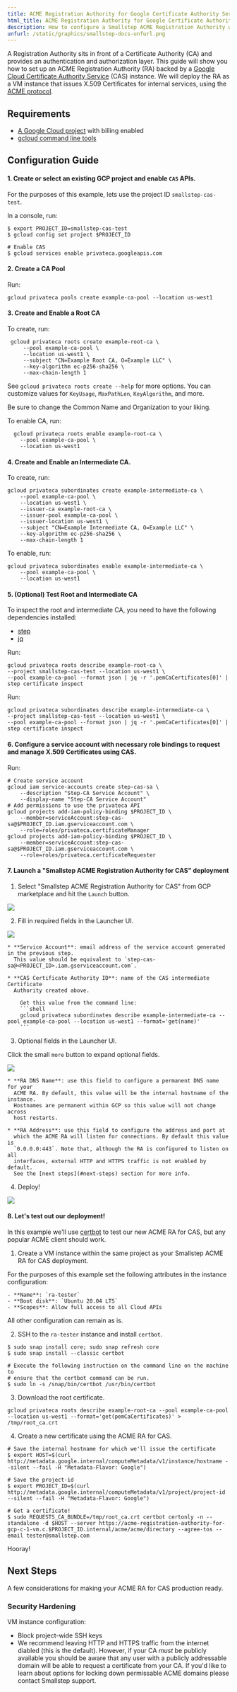 ```yaml
---
title: ACME Registration Authority for Google Certificate Authority Service
html_title: ACME Registration Authority for Google Certificate Authority Service
description: How to configure a Smallstep ACME Registration Authority with GCP CAS. 
unfurl: /static/graphics/smallstep-docs-unfurl.png
---
```



A Registration Authority sits in front of a Certificate Authority (CA) and provides an authentication and authorization layer.
This guide will show you how to set up an ACME Registration Authority (RA) backed by a [Google Cloud Certificate Authority Service][cas] (CAS) instance.
We will deploy the RA as a VM instance that issues X.509 Certificates for internal services, using the [ACME protocol][acme].

[cas]: https://cloud.google.com/blog/products/identity-security/introducing-cas-a-cloud-based-managed-ca-for-the-devops-and-iot-world
[acme]: https://en.wikipedia.org/wiki/Automated_Certificate_Management_Environment

## Requirements

- [A Google Cloud project][gcpproject] with billing enabled
- [gcloud command line tools][gcloud]

[gcpproject]: https://console.cloud.google.com/projectselector2/home/dashboard
[gcloud]: https://cloud.google.com/sdk/gcloud

## Configuration Guide

#### 1. Create or select an existing GCP project and enable `CAS` APIs. 

  For the purposes of this example, lets use the project ID `smallstep-cas-test`.
  
  In a console, run:

  ```shell nocopy
  $ export PROJECT_ID=smallstep-cas-test
  $ gcloud config set project $PROJECT_ID

  # Enable CAS
  $ gcloud services enable privateca.googleapis.com
  ```

#### 2. Create a CA Pool

  Run:

   ```shell
   gcloud privateca pools create example-ca-pool --location us-west1
  ```

#### 3. Create and Enable a Root CA

To create, run:

  ```shell
   gcloud privateca roots create example-root-ca \
       --pool example-ca-pool \
       --location us-west1 \
       --subject "CN=Example Root CA, O=Example LLC" \
       --key-algorithm ec-p256-sha256 \
       --max-chain-length 1
   ```

  <Alert severity="info">
    <div> 
      See <Code>gcloud privateca roots create --help</Code> for more options.
      You can customize values for <Code>KeyUsage</Code>, <Code>MaxPathLen</Code>,
      <Code>KeyAlgorithm</Code>, and more.
    </div>
  </Alert>

  Be sure to change the Common Name and Organization to your liking.

To enable CA, run:

  ```
    gcloud privateca roots enable example-root-ca \
      --pool example-ca-pool \
      --location us-west1 
  ```

#### 4. Create and Enable an Intermediate CA.

  To create, run:

   ```shell 
   gcloud privateca subordinates create example-intermediate-ca \
       --pool example-ca-pool \
       --location us-west1 \
       --issuer-ca example-root-ca \
       --issuer-pool example-ca-pool \
       --issuer-location us-west1 \
       --subject "CN=Example Intermediate CA, O=Example LLC" \
       --key-algorithm ec-p256-sha256 \
       --max-chain-length 1 
   ```

  To enable, run:

   ```shell
   gcloud privateca subordinates enable example-intermediate-ca \
       --pool example-ca-pool \
       --location us-west1
   ```

#### 5. (Optional) Test Root and Intermediate CA

To inspect the root and intermediate CA, you need to have the following dependencies installed:
* [step](https://smallstep.com/cli/)
* [jq](https://stedolan.github.io/jq/) 

Run:

```shell
gcloud privateca roots describe example-root-ca \
--project smallstep-cas-test --location us-west1 \
--pool example-ca-pool --format json | jq -r '.pemCaCertificates[0]' | step certificate inspect
```

Run:

```shell
gcloud privateca subordinates describe example-intermediate-ca \
--project smallstep-cas-test --location us-west1 \
--pool example-ca-pool --format json | jq -r '.pemCaCertificates[0]' | step certificate inspect
```

#### 6. Configure a service account with necessary role bindings to request and manage X.509 Certificates using CAS. 

  Run:

  ```shell nocopy
  # Create service account
  gcloud iam service-accounts create step-cas-sa \
      --description "Step-CA Service Account" \
      --display-name "Step-CA Service Account"
  # Add permissions to use the privateca API
  gcloud projects add-iam-policy-binding $PROJECT_ID \
      --member=serviceAccount:step-cas-sa@$PROJECT_ID.iam.gserviceaccount.com \
      --role=roles/privateca.certificateManager
  gcloud projects add-iam-policy-binding $PROJECT_ID \
      --member=serviceAccount:step-cas-sa@$PROJECT_ID.iam.gserviceaccount.com \
      --role=roles/privateca.certificateRequester
  ```

#### 7. Launch a "Smallstep ACME Registration Authority for CAS" deployment

1. Select "Smallstep ACME Registration Authority for CAS" from GCP marketplace
and hit the `Launch` button.

  ![](/static/images/cas-launch-image.png)

2. Fill in required fields in the Launcher UI.

  ![](/static/images/cas-required-fields.png)

    * **Service Account**: email address of the service account generated in the previous step.
      This value should be equivalent to `step-cas-sa@<PROJECT_ID>.iam.gserviceaccount.com`.

    * **CAS Certificate Authority ID**: name of the CAS intermediate Certificate
      Authority created above.

        Get this value from the command line:
        ```shell
        gcloud privateca subordinates describe example-intermediate-ca --pool example-ca-pool --location us-west1 --format='get(name)'
        ```

3. Optional fields in the Launcher UI.

  Click the small `more` button to expand optional fields.

  ![](/static/images/cas-optional-fields.png)

    * **RA DNS Name**: use this field to configure a permanent DNS name for your
      ACME RA. By default, this value will be the internal hostname of the instance.
      Hostnames are permanent within GCP so this value will not change across
      host restarts.

    * **RA Address**: use this field to configure the address and port at 
      which the ACME RA will listen for connections. By default this value is
      `0.0.0.0:443`. Note that, although the RA is configured to listen on all
      interfaces, external HTTP and HTTPS traffic is not enabled by default. 
      See the [next steps](#next-steps) section for more info.

4. Deploy!

  ![](/static/images/cas-deploy.png)

#### 8. Let's test out our deployment!

In this example we'll use [certbot](https://certbot.eff.org/) to test our 
new ACME RA for CAS, but any popular ACME client should work.

1. Create a VM instance within the same project as your Smallstep ACME RA for CAS deployment.

  For the purposes of this example set the following attributes in the instance 
  configuration:

    - **Name**: `ra-tester`
    - **Boot disk**: `Ubuntu 20.04 LTS`
    - **Scopes**: Allow full access to all Cloud APIs

  All other configuration can remain as is.

2. SSH to the `ra-tester` instance and install `certbot`.

  ```shell nocopy
  $ sudo snap install core; sudo snap refresh core
  $ sudo snap install --classic certbot

  # Execute the following instruction on the command line on the machine to
  # ensure that the certbot command can be run.
  $ sudo ln -s /snap/bin/certbot /usr/bin/certbot
  ```

3. Download the root certificate.

  ```shell
  gcloud privateca roots describe example-root-ca --pool example-ca-pool --location us-west1 --format='get(pemCaCertificates)' > /tmp/root_ca.crt
  ```

4. Create a new certificate using the ACME RA for CAS.

  ```
  # Save the internal hostname for which we'll issue the certificate
  $ export HOST=$(curl http://metadata.google.internal/computeMetadata/v1/instance/hostname --silent --fail -H "Metadata-Flavor: Google")

  # Save the project-id
  $ export PROJECT_ID=$(curl http://metadata.google.internal/computeMetadata/v1/project/project-id --silent --fail -H "Metadata-Flavor: Google")

  # Get a certificate!
  $ sudo REQUESTS_CA_BUNDLE=/tmp/root_ca.crt certbot certonly -n --standalone -d $HOST --server https://acme-registration-authority-for-gcp-c-1-vm.c.$PROJECT_ID.internal/acme/acme/directory --agree-tos --email tester@smallstep.com
  ```

  Hooray!

## Next Steps

A few considerations for making your ACME RA for CAS production ready.

### Security Hardening

VM instance configuration:

- Block project-wide SSH keys
- We recommend leaving HTTP and HTTPS traffic from the internet diabled (this is the default). 
However, if your CA _must_ be publicly available you should be aware that any user with
a publicly addressable domain will be able to request a certificate from your CA. If
you'd like to learn about options for locking down permissable ACME domains please
contact Smallstep support.
